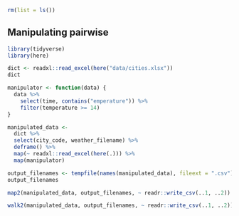 ```r
rm(list = ls())
```


## Manipulating pairwise

<!-- Setup 06-map2.R -->
```r
library(tidyverse)
library(here)
```


<!-- Load dictionary from file -->
```r
dict <- readxl::read_excel(here("data/cities.xlsx"))
dict
```


<!-- Create a function to manipulate -->
```r
manipulator <- function(data) {
  data %>%
    select(time, contains("emperature")) %>%
    filter(temperature >= 14)
}
```


<!-- Collect and manipulate input data -->
```r
manipulated_data <-
  dict %>%
  select(city_code, weather_filename) %>%
  deframe() %>%
  map(~ readxl::read_excel(here(.))) %>%
  map(manipulator)
```


<!-- Write back results: new file names -->
```r
output_filenames <- tempfile(names(manipulated_data), fileext = ".csv")
output_filenames
```


<!-- Iterate over pairs -->
```r
map2(manipulated_data, output_filenames, ~ readr::write_csv(..1, ..2))
```


<!-- We don't really need the output -->
```r
walk2(manipulated_data, output_filenames, ~ readr::write_csv(..1, ..2))
```
